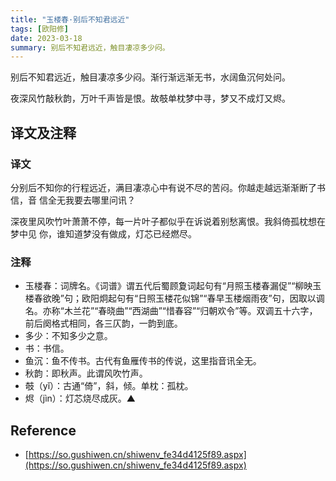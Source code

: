```yaml
---
title: "玉楼春·别后不知君远近"
tags: [欧阳修]
date: 2023-03-18
summary: 别后不知君远近，触目凄凉多少闷。
---
```


别后不知君远近，触目凄凉多少闷。渐行渐远渐无书，水阔鱼沉何处问。

夜深风竹敲秋韵，万叶千声皆是恨。故攲单枕梦中寻，梦又不成灯又烬。

## 译文及注释

### 译文

分别后不知你的行程远近，满目凄凉心中有说不尽的苦闷。你越走越远渐渐断了书信，音
信全无我要去哪里问讯？

深夜里风吹竹叶萧萧不停，每一片叶子都似乎在诉说着别愁离恨。我斜倚孤枕想在梦中见
你，谁知道梦没有做成，灯芯已经燃尽。

### 注释

- 玉楼春：词牌名。《词谱》谓五代后蜀顾夐词起句有“月照玉楼春漏促”“柳映玉楼春欲晚”句；欧阳炯起句有“日照玉楼花似锦”“春早玉楼烟雨夜”句，因取以调名。亦称“木兰花”“春晓曲”“西湖曲”“惜春容”“归朝欢令”等。双调五十六字，前后阕格式相同，各三仄韵，一韵到底。
- 多少：不知多少之意。
- 书：书信。
- 鱼沉：鱼不传书。古代有鱼雁传书的传说，这里指音讯全无。
- 秋韵：即秋声。此谓风吹竹声。
- 攲（yǐ）：古通“倚”，斜，倾。单枕：孤枕。
- 烬（jìn）：灯芯烧尽成灰。▲

## Reference

- [https://so.gushiwen.cn/shiwenv_fe34d4125f89.aspx](https://so.gushiwen.cn/shiwenv_fe34d4125f89.aspx)